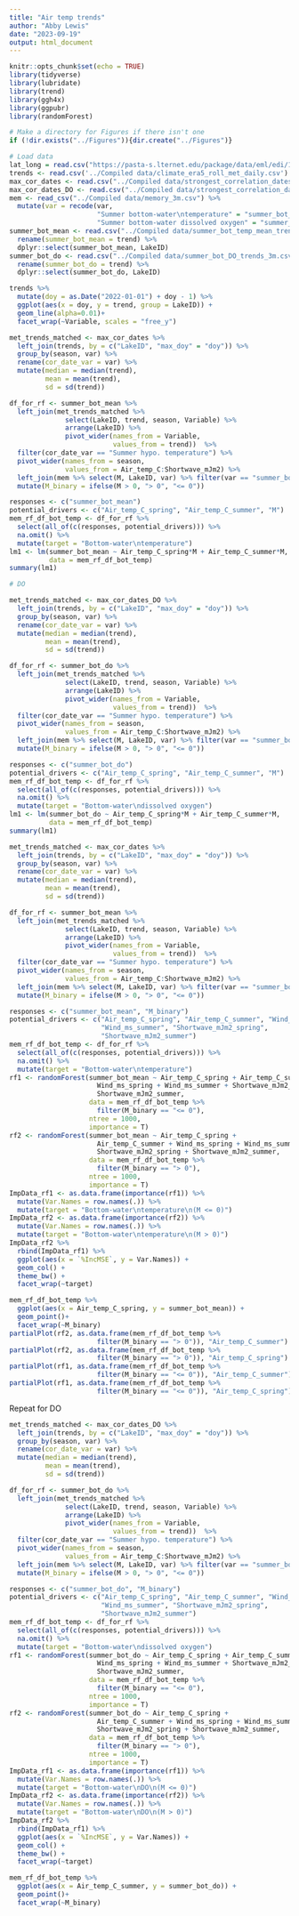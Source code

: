 ```yaml
---
title: "Air temp trends"
author: "Abby Lewis"
date: "2023-09-19"
output: html_document
---
```


```r
knitr::opts_chunk$set(echo = TRUE)
library(tidyverse)
library(lubridate)
library(trend)
library(ggh4x)
library(ggpubr)
library(randomForest)

# Make a directory for Figures if there isn't one
if (!dir.exists("../Figures")){dir.create("../Figures")}

# Load data
lat_long = read.csv("https://pasta-s.lternet.edu/package/data/eml/edi/1029/9/fadd3eaa25b5fdd1fc4efba70e660579")
trends <- read.csv('../Compiled data/climate_era5_roll_met_daily.csv')
max_cor_dates <- read.csv("../Compiled data/strongest_correlation_dates_both_surf_bot.csv")
max_cor_dates_DO <- read.csv("../Compiled data/strongest_correlation_dates_hypo.csv")
mem <- read_csv("../Compiled data/memory_3m.csv") %>%
  mutate(var = recode(var, 
                      "Summer bottom-water\ntemperature" = "summer_bot_mean",
                      "Summer bottom-water dissolved oxygen" = "summer_bot_do"))
summer_bot_mean <- read.csv("../Compiled data/summer_bot_temp_mean_trends_3m.csv") %>%
  rename(summer_bot_mean = trend) %>%
  dplyr::select(summer_bot_mean, LakeID)
summer_bot_do <- read.csv("../Compiled data/summer_bot_DO_trends_3m.csv") %>%
  rename(summer_bot_do = trend) %>%
  dplyr::select(summer_bot_do, LakeID)

trends %>%
  mutate(doy = as.Date("2022-01-01") + doy - 1) %>%
  ggplot(aes(x = doy, y = trend, group = LakeID)) +
  geom_line(alpha=0.01)+
  facet_wrap(~Variable, scales = "free_y")
```

```r
met_trends_matched <- max_cor_dates %>%
  left_join(trends, by = c("LakeID", "max_doy" = "doy")) %>%
  group_by(season, var) %>%
  rename(cor_date_var = var) %>%
  mutate(median = median(trend),
         mean = mean(trend),
         sd = sd(trend)) 

df_for_rf <- summer_bot_mean %>%
  left_join(met_trends_matched %>% 
              select(LakeID, trend, season, Variable) %>%
              arrange(LakeID) %>%
              pivot_wider(names_from = Variable,
                          values_from = trend))  %>%
  filter(cor_date_var == "Summer hypo. temperature") %>%
  pivot_wider(names_from = season,
              values_from = Air_temp_C:Shortwave_mJm2) %>%
  left_join(mem %>% select(M, LakeID, var) %>% filter(var == "summer_bot_mean")) %>%
  mutate(M_binary = ifelse(M > 0, "> 0", "<= 0"))

responses <- c("summer_bot_mean")
potential_drivers <- c("Air_temp_C_spring", "Air_temp_C_summer", "M")
mem_rf_df_bot_temp <- df_for_rf %>%
  select(all_of(c(responses, potential_drivers))) %>%
  na.omit() %>%
  mutate(target = "Bottom-water\ntemperature")
lm1 <- lm(summer_bot_mean ~ Air_temp_C_spring*M + Air_temp_C_summer*M, 
          data = mem_rf_df_bot_temp)
summary(lm1)

# DO

met_trends_matched <- max_cor_dates_DO %>%
  left_join(trends, by = c("LakeID", "max_doy" = "doy")) %>%
  group_by(season, var) %>%
  rename(cor_date_var = var) %>%
  mutate(median = median(trend),
         mean = mean(trend),
         sd = sd(trend)) 

df_for_rf <- summer_bot_do %>%
  left_join(met_trends_matched %>% 
              select(LakeID, trend, season, Variable) %>%
              arrange(LakeID) %>%
              pivot_wider(names_from = Variable,
                          values_from = trend))  %>%
  filter(cor_date_var == "Summer hypo. temperature") %>%
  pivot_wider(names_from = season,
              values_from = Air_temp_C:Shortwave_mJm2) %>%
  left_join(mem %>% select(M, LakeID, var) %>% filter(var == "summer_bot_mean")) %>%
  mutate(M_binary = ifelse(M > 0, "> 0", "<= 0"))

responses <- c("summer_bot_do")
potential_drivers <- c("Air_temp_C_spring", "Air_temp_C_summer", "M")
mem_rf_df_bot_temp <- df_for_rf %>%
  select(all_of(c(responses, potential_drivers))) %>%
  na.omit() %>%
  mutate(target = "Bottom-water\ndissolved oxygen")
lm1 <- lm(summer_bot_do ~ Air_temp_C_spring*M + Air_temp_C_summer*M, 
          data = mem_rf_df_bot_temp)
summary(lm1)
```

```r
met_trends_matched <- max_cor_dates %>%
  left_join(trends, by = c("LakeID", "max_doy" = "doy")) %>%
  group_by(season, var) %>%
  rename(cor_date_var = var) %>%
  mutate(median = median(trend),
         mean = mean(trend),
         sd = sd(trend)) 

df_for_rf <- summer_bot_mean %>%
  left_join(met_trends_matched %>% 
              select(LakeID, trend, season, Variable) %>%
              arrange(LakeID) %>%
              pivot_wider(names_from = Variable,
                          values_from = trend))  %>%
  filter(cor_date_var == "Summer hypo. temperature") %>%
  pivot_wider(names_from = season,
              values_from = Air_temp_C:Shortwave_mJm2) %>%
  left_join(mem %>% select(M, LakeID, var) %>% filter(var == "summer_bot_mean")) %>%
  mutate(M_binary = ifelse(M > 0, "> 0", "<= 0"))

responses <- c("summer_bot_mean", "M_binary")
potential_drivers <- c("Air_temp_C_spring", "Air_temp_C_summer", "Wind_ms_spring",
                       "Wind_ms_summer", "Shortwave_mJm2_spring",
                       "Shortwave_mJm2_summer")
mem_rf_df_bot_temp <- df_for_rf %>%
  select(all_of(c(responses, potential_drivers))) %>%
  na.omit() %>%
  mutate(target = "Bottom-water\ntemperature")
rf1 <- randomForest(summer_bot_mean ~ Air_temp_C_spring + Air_temp_C_summer + 
                      Wind_ms_spring + Wind_ms_summer + Shortwave_mJm2_spring + 
                      Shortwave_mJm2_summer,
                    data = mem_rf_df_bot_temp %>%
                      filter(M_binary == "<= 0"), 
                    ntree = 1000, 
                    importance = T)
rf2 <- randomForest(summer_bot_mean ~ Air_temp_C_spring + 
                      Air_temp_C_summer + Wind_ms_spring + Wind_ms_summer + 
                      Shortwave_mJm2_spring + Shortwave_mJm2_summer,
                    data = mem_rf_df_bot_temp %>%
                      filter(M_binary == "> 0"), 
                    ntree = 1000, 
                    importance = T)
ImpData_rf1 <- as.data.frame(importance(rf1)) %>%
  mutate(Var.Names = row.names(.)) %>%
  mutate(target = "Bottom-water\ntemperature\n(M <= 0)")
ImpData_rf2 <- as.data.frame(importance(rf2)) %>%
  mutate(Var.Names = row.names(.)) %>%
  mutate(target = "Bottom-water\ntemperature\n(M > 0)")
ImpData_rf2 %>%
  rbind(ImpData_rf1) %>%
  ggplot(aes(x = `%IncMSE`, y = Var.Names)) +
  geom_col() +
  theme_bw() +
  facet_wrap(~target)

mem_rf_df_bot_temp %>%
  ggplot(aes(x = Air_temp_C_spring, y = summer_bot_mean)) +
  geom_point()+
  facet_wrap(~M_binary) 
partialPlot(rf2, as.data.frame(mem_rf_df_bot_temp %>%
                      filter(M_binary == "> 0")), "Air_temp_C_summer")
partialPlot(rf2, as.data.frame(mem_rf_df_bot_temp %>%
                      filter(M_binary == "> 0")), "Air_temp_C_spring")
partialPlot(rf1, as.data.frame(mem_rf_df_bot_temp %>%
                      filter(M_binary == "<= 0")), "Air_temp_C_summer")
partialPlot(rf1, as.data.frame(mem_rf_df_bot_temp %>%
                      filter(M_binary == "<= 0")), "Air_temp_C_spring")
```

Repeat for DO

```r
met_trends_matched <- max_cor_dates_DO %>%
  left_join(trends, by = c("LakeID", "max_doy" = "doy")) %>%
  group_by(season, var) %>%
  rename(cor_date_var = var) %>%
  mutate(median = median(trend),
         mean = mean(trend),
         sd = sd(trend)) 

df_for_rf <- summer_bot_do %>%
  left_join(met_trends_matched %>% 
              select(LakeID, trend, season, Variable) %>%
              arrange(LakeID) %>%
              pivot_wider(names_from = Variable,
                          values_from = trend))  %>%
  filter(cor_date_var == "Summer hypo. temperature") %>%
  pivot_wider(names_from = season,
              values_from = Air_temp_C:Shortwave_mJm2) %>%
  left_join(mem %>% select(M, LakeID, var) %>% filter(var == "summer_bot_mean")) %>%
  mutate(M_binary = ifelse(M > 0, "> 0", "<= 0"))

responses <- c("summer_bot_do", "M_binary")
potential_drivers <- c("Air_temp_C_spring", "Air_temp_C_summer", "Wind_ms_spring",
                       "Wind_ms_summer", "Shortwave_mJm2_spring",
                       "Shortwave_mJm2_summer")
mem_rf_df_bot_temp <- df_for_rf %>%
  select(all_of(c(responses, potential_drivers))) %>%
  na.omit() %>%
  mutate(target = "Bottom-water\ndissolved oxygen")
rf1 <- randomForest(summer_bot_do ~ Air_temp_C_spring + Air_temp_C_summer + 
                      Wind_ms_spring + Wind_ms_summer + Shortwave_mJm2_spring + 
                      Shortwave_mJm2_summer,
                    data = mem_rf_df_bot_temp %>%
                      filter(M_binary == "<= 0"), 
                    ntree = 1000, 
                    importance = T)
rf2 <- randomForest(summer_bot_do ~ Air_temp_C_spring + 
                      Air_temp_C_summer + Wind_ms_spring + Wind_ms_summer + 
                      Shortwave_mJm2_spring + Shortwave_mJm2_summer,
                    data = mem_rf_df_bot_temp %>%
                      filter(M_binary == "> 0"), 
                    ntree = 1000, 
                    importance = T)
ImpData_rf1 <- as.data.frame(importance(rf1)) %>%
  mutate(Var.Names = row.names(.)) %>%
  mutate(target = "Bottom-water\nDO\n(M <= 0)")
ImpData_rf2 <- as.data.frame(importance(rf2)) %>%
  mutate(Var.Names = row.names(.)) %>%
  mutate(target = "Bottom-water\nDO\n(M > 0)")
ImpData_rf2 %>%
  rbind(ImpData_rf1) %>%
  ggplot(aes(x = `%IncMSE`, y = Var.Names)) +
  geom_col() +
  theme_bw() +
  facet_wrap(~target)

mem_rf_df_bot_temp %>%
  ggplot(aes(x = Air_temp_C_summer, y = summer_bot_do)) +
  geom_point()+
  facet_wrap(~M_binary) 
```
